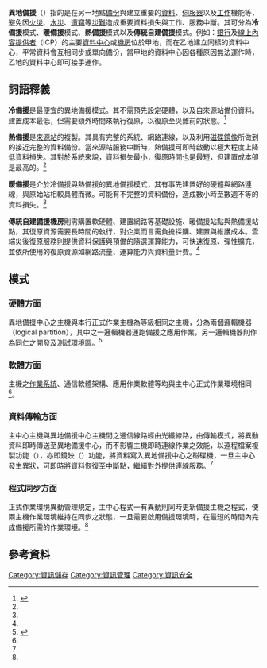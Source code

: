 {{NoteTA
|G1=IT
|1=zh-hans:只读存储器; zh-hant:唯讀記憶體;
|2=zh-hans:显示器; zh-hant:螢幕;
|3=zh-hans:音响; zh-hant:喇叭;
|4=zh-hans:内核; zh-hant:核心;
|5=zh-hans:用户态; zh-hant:使用者模式;
|6=zh-hans:内核态; zh-hant:核心模式;
|7=zh-hans:理查德; zh-hant:理察;
|8=zh-hans:磁盘; zh-hant:磁碟;
|9=zh-hans:通信; zh-hant:通訊;
|10=zh-hans:进程; zh-hant:行程;
|11=zh-hans:程序; zh-hant:程式;
|12=zh-hans:支持; zh-hant:支援;
|13=zh-hans:文件; zh-hant:檔案;
|14=zh-hans:线程; zh-hant:執行緒;
|15=zh-cn:软件; zh-hk:軟件; zh-tw:軟體
|16zh-cn:硬件; zh-hk:硬件; zh-tw:硬體
|17=zh-hans:操作系统; zh-hk:作業系統; zh-tw:作業系統;
}}

{{Expert|time=2010-09-27T02:35:59+00:00}}

'''異地備援'''（{{lang-en|remote backup}}）指的是在另一地點[[備份|備份]]與建立重要的[[資料|資料]]、[[伺服器|伺服器]]以及[[工作|工作]]機能等，避免因[[火災|火災]]、[[水災|水災]]、[[竊盜|遭竊]]等[[災難|災難]]造成重要資料損失與工作、服務中斷。其可分為'''冷備援'''模式、'''暖備援'''模式、'''熱備援'''模式以及'''傳統自建備援'''模式。例如：[[銀行|銀行]]及[[線上內容提供者|線上內容提供者]]（ICP）的主要[[資料中心|資料中心]]或[[機房|機房]]位於甲地，而在乙地建立同樣的資料中心，平常資料會互相同步或單向備份，當甲地的資料中心因各種原因無法運作時，乙地的資料中心即可接手運作。

== 詞語釋義 ==
'''冷備援'''是最便宜的異地備援模式。其不需預先設定硬體，以及自來源站備份資料。建置成本最低，但需要額外時間來執行復原，以復原至災難前的狀態。<ref name=":0">{{Cite book|title=高點‧高上資訊管理與資通安全講義|last=張|first=又中|publisher=|year=2016|isbn=|location=|pages=|work=資訊管理與資通安全概要|volume=3|page=3~11|chapter=3|format=PDF}}</ref>

'''熱備援'''是[[來源站|來源站]]的複製。其具有完整的系統、網路連線，以及利用[[磁碟鏡像|磁碟鏡像]]所做到的接近完整的資料備份。當來源站服務中斷時，熱備援可即時啟動以極大程度上降低資料損失。其對於系統來說，資料損失最小，復原時間也是最短，但建置成本卻是最高的。<ref name=":0" />

'''暖備援'''是介於冷備援與熱備援的異地備援模式，其有事先建置好的硬體與網路連線，與原始站相較具體而微。可能有不完整的資料備份，造成數小時至數週不等的資料損失。<ref name=":0" />

'''傳統自建備援機房'''則需購置軟硬體、建置網路等基礎設施、暖備援站點與熱備援站點，其復原資源需要長時間的執行，對企業而言需負擔採購、建置與維護成本。雲端災後復原服務則提供資料保護與預備的隨選運算能力，可快速復原、彈性擴充，並依所使用的復原資源如網路流量、運算能力與資料量計費。<ref name=":0" />

== 模式 ==

=== 硬體方面 ===
異地備援中心之主機與本行正式作業主機為等級相同之主機，分為兩個邏輯機器（logical partition），其中之一邏輯機器運跑備援之應用作業，另一邏輯機器則作為同仁之開發及測試環境區。<ref name=":1">{{Cite report|title=開放系統異地備援之研究|author=蔡|first=秋惠|date=2009-02-19|issue=|doi=|location=台灣|volume=|pages=40-41|language=zh-tw|pmid=|access-date=|format=出國研究報告|journal=|others=赴美國出國研究|year=2009|type=doc}}</ref>

=== 軟體方面 ===
主機之[[作業系統|作業系統]]、通信軟體架構、應用作業軟體等均與主中心正式作業環境相同<ref name=":1" />。

=== 資料傳輸方面 ===
主中心主機與異地備援中心主機間之通信線路經由光纖線路，由{{Lang|en|[[EMC_SRDF|EMC SRDF]]}}傳輸模式，將異動資料即時傳送至異地備援中心，而不影響主機即時連線作業之效能，以遠程檔案複製功能（{{Lang|en|remote copy update}}），亦即鏡映（{{Lang|en|mirror}}）功能，將資料寫入異地備援中心之磁碟機，一旦主中心發生異狀，可即時將資料恢復至中斷點，繼續對外提供連線服務。<ref name=":1" />

=== 程式同步方面 ===
正式作業環境異動管理規定，主中心程式一有異動則同時更新備援主機之程式，使兩主機作業環境維持在同步之狀態，一旦需要啟用備援環境時，在最短的時間內完成備援所需的作業環境。<ref name=":1" /><br />

== 參考資料 ==
{{Reflist}}
[[Category:資訊儲存|Category:資訊儲存]]
[[Category:資訊管理|Category:資訊管理]]
[[Category:資訊安全|Category:資訊安全]]